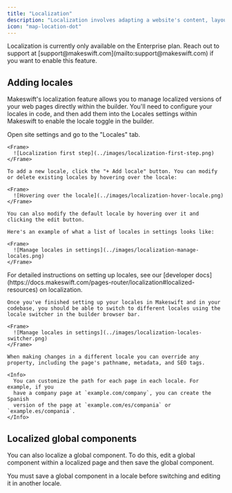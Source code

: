 ```yaml
---
title: "Localization"
description: "Localization involves adapting a website's content, layout, and functionality to meet the cultural, linguistic, and regulatory requirements of a specific target audience or geographic region. It goes beyond translation to ensure the website is effective and engaging for the local audience."
icon: "map-location-dot"
---
```


<Warning>
  Localization is currently only available on the Enterprise plan. Reach out to
  support at [support@makeswift.com](mailto:support@makeswift.com) if you want
  to enable this feature.
</Warning>

## Adding locales

Makeswift's localization feature allows you to manage localized versions of your web pages directly within the builder. You'll need to configure your locales in code, and then add them into the Locales settings within Makeswift to enable the locale toggle in the builder.

<Steps>
  <Step title="Add locales in the Makeswift builder">
    Open site settings and go to the "Locales" tab.

    <Frame>
      ![Localization first step](../images/localization-first-step.png)
    </Frame>

    To add a new locale, click the "+ Add locale" button. You can modify or delete existing locales by hovering over the locale:

    <Frame>
      ![Hovering over the locale](../images/localization-hover-locale.png)
    </Frame>

    You can also modify the default locale by hovering over it and clicking the edit button.

    Here's an example of what a list of locales in settings looks like:

    <Frame>
      ![Manage locales in settings](../images/localization-manage-locales.png)
    </Frame>

  </Step>

  <Step title="Configure locales in your Next.js config">
    For detailed instructions on setting up locales, see our [developer docs](https://docs.makeswift.com/pages-router/localization#localized-resources) on localization.

  </Step>

  <Step title="Edit your pages in the builder">

    Once you've finished setting up your locales in Makeswift and in your codebase, you should be able to switch to different locales using the locale switcher in the builder browser bar.

    <Frame>
      ![Manage locales in settings](../images/localization-locales-switcher.png)
    </Frame>

    When making changes in a different locale you can override any property, including the page's pathname, metadata, and SEO tags.

    <Info>
      You can customize the path for each page in each locale. For example, if you
      have a company page at `example.com/company`, you can create the Spanish
      version of the page at `example.com/es/compania` or `example.es/compania`.
    </Info>

  </Step>

</Steps>

## Localized global components

You can also localize a global component. To do this, edit a global component within a localized page and then save the global component.

<Note>
  You must save a global component in a locale before switching and editing it
  in another locale.
</Note>
